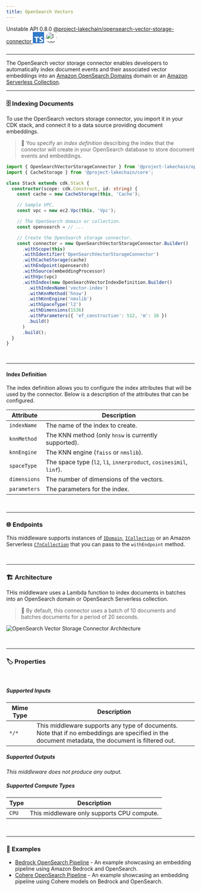 ```yaml
---
title: OpenSearch Vectors
---
```



<span title="Label: Pro" data-view-component="true" class="Label Label--api text-uppercase">
  Unstable API
</span>
<span title="Label: Pro" data-view-component="true" class="Label Label--version text-uppercase">
  0.8.0
</span>
<span title="Label: Pro" data-view-component="true" class="Label Label--package">
  <a target="_blank" href="https://www.npmjs.com/package/@project-lakechain/opensearch-vector-storage-connector">
    @project-lakechain/opensearch-vector-storage-connector
  </a>
</span>
<span class="language-icon">
  <svg role="img" viewBox="0 0 24 24" width="30" xmlns="http://www.w3.org/2000/svg" style="fill: #3178C6;"><title>TypeScript</title><path d="M1.125 0C.502 0 0 .502 0 1.125v21.75C0 23.498.502 24 1.125 24h21.75c.623 0 1.125-.502 1.125-1.125V1.125C24 .502 23.498 0 22.875 0zm17.363 9.75c.612 0 1.154.037 1.627.111a6.38 6.38 0 0 1 1.306.34v2.458a3.95 3.95 0 0 0-.643-.361 5.093 5.093 0 0 0-.717-.26 5.453 5.453 0 0 0-1.426-.2c-.3 0-.573.028-.819.086a2.1 2.1 0 0 0-.623.242c-.17.104-.3.229-.393.374a.888.888 0 0 0-.14.49c0 .196.053.373.156.529.104.156.252.304.443.444s.423.276.696.41c.273.135.582.274.926.416.47.197.892.407 1.266.628.374.222.695.473.963.753.268.279.472.598.614.957.142.359.214.776.214 1.253 0 .657-.125 1.21-.373 1.656a3.033 3.033 0 0 1-1.012 1.085 4.38 4.38 0 0 1-1.487.596c-.566.12-1.163.18-1.79.18a9.916 9.916 0 0 1-1.84-.164 5.544 5.544 0 0 1-1.512-.493v-2.63a5.033 5.033 0 0 0 3.237 1.2c.333 0 .624-.03.872-.09.249-.06.456-.144.623-.25.166-.108.29-.234.373-.38a1.023 1.023 0 0 0-.074-1.089 2.12 2.12 0 0 0-.537-.5 5.597 5.597 0 0 0-.807-.444 27.72 27.72 0 0 0-1.007-.436c-.918-.383-1.602-.852-2.053-1.405-.45-.553-.676-1.222-.676-2.005 0-.614.123-1.141.369-1.582.246-.441.58-.804 1.004-1.089a4.494 4.494 0 0 1 1.47-.629 7.536 7.536 0 0 1 1.77-.201zm-15.113.188h9.563v2.166H9.506v9.646H6.789v-9.646H3.375z"/></svg>
</span>
<span class="language-icon" style="margin-right: 10px">
  <a target="_blank" href="https://opensearch.org/">
    <Image width="30" src={icon} alt="Icon" style="border-radius: 50%" />
  </a>
</span>
<div style="margin-top: 26px"></div>

---

The OpenSearch vector storage connector enables developers to automatically index document events and their associated vector embeddings into an [Amazon OpenSearch Domains](https://docs.aws.amazon.com/opensearch-service/latest/developerguide/createupdatedomains.html) domain or an [Amazon Serverless Collection](https://docs.aws.amazon.com/opensearch-service/latest/developerguide/serverless.html).

---

### 🗄️ Indexing Documents

To use the OpenSearch vectors storage connector, you import it in your CDK stack, and connect it to a data source providing document embeddings.

> 💁 You specify an *index definition* describing the index that the connector will create in your OpenSearch database to store document events and embeddings.

```typescript
import { OpenSearchVectorStorageConnector } from '@project-lakechain/opensearch-vector-storage-connector';
import { CacheStorage } from '@project-lakechain/core';

class Stack extends cdk.Stack {
  constructor(scope: cdk.Construct, id: string) {
    const cache = new CacheStorage(this, 'Cache');

    // Sample VPC.
    const vpc = new ec2.Vpc(this, 'Vpc');

    // The OpenSearch domain or collection.
    const opensearch = // ...

    // Create the OpenSearch storage connector.
    const connector = new OpenSearchVectorStorageConnector.Builder()
      .withScope(this)
      .withIdentifier('OpenSearchVectorStorageConnector')
      .withCacheStorage(cache)
      .withEndpoint(opensearch)
      .withSource(embeddingProcessor)
      .withVpc(vpc)
      .withIndex(new OpenSearchVectorIndexDefinition.Builder()
        .withIndexName('vector-index')
        .withKnnMethod('hnsw')
        .withKnnEngine('nmslib')
        .withSpaceType('l2')
        .withDimensions(1536)
        .withParameters({ 'ef_construction': 512, 'm': 16 })
        .build()
      )
      .build();
  }
}
```

<br />

---

#### Index Definition

The index definition allows you to configure the index attributes that will be used by the connector. Below is a description of the attributes that can be configured.

| Attribute | Description |
| --------- | ----------- |
| `indexName` | The name of the index to create. |
| `knnMethod` | The KNN method (only `hnsw` is currently supported). |
| `knnEngine` | The KNN engine (`faiss` or `nmslib`). |
| `spaceType` | The space type (`l2`, `l1`, `innerproduct`, `cosinesimil`, `linf`). |
| `dimensions` | The number of dimensions of the vectors. |
| `parameters` | The parameters for the index. |

<br />

---

### 🌐 Endpoints

This middleware supports instances of [`IDomain`](https://docs.aws.amazon.com/cdk/api/v2/docs/aws-cdk-lib.aws_elasticsearch.IDomain.html), [`ICollection`](https://github.com/awslabs/project-lakechain/tree/main/packages/constructs/opensearch-collection) or an Amazon Serverless [`CfnCollection`](https://docs.aws.amazon.com/cdk/api/v2/docs/aws-cdk-lib.aws_opensearchserverless.CfnCollection.html) that you can pass to the `withEndpoint` method.

<br />

---

### 🏗️ Architecture

THis middleware uses a Lambda function to index documents in batches into an OpenSearch domain or OpenSearch Serverless collection.

> 💁 By default, this connector uses a batch of 10 documents and batches documents for a period of 20 seconds.

![OpenSearch Vector Storage Connector Architecture](../../../assets/opensearch-vector-storage-connector-architecture.png)

<br />

---

### 🏷️ Properties

<br />

##### Supported Inputs

|  Mime Type  | Description |
| ----------- | ----------- |
| `*/*` | This middleware supports any type of documents. Note that if no embeddings are specified in the document metadata, the document is filtered out. |

##### Supported Outputs

*This middleware does not produce any output.*

##### Supported Compute Types

| Type  | Description |
| ----- | ----------- |
| `CPU` | This middleware only supports CPU compute. |

<br />

---

### 📖 Examples

- [Bedrock OpenSearch Pipeline](https://github.com/awslabs/project-lakechain/tree/main/examples/simple-pipelines/embedding-pipelines/bedrock-opensearch-pipeline) - An example showcasing an embedding pipeline using Amazon Bedrock and OpenSearch.
- [Cohere OpenSearch Pipeline](https://github.com/awslabs/project-lakechain/tree/main/examples/simple-pipelines/embedding-pipelines/cohere-opensearch-pipeline) - An example showcasing an embedding pipeline using Cohere models on Bedrock and OpenSearch.

